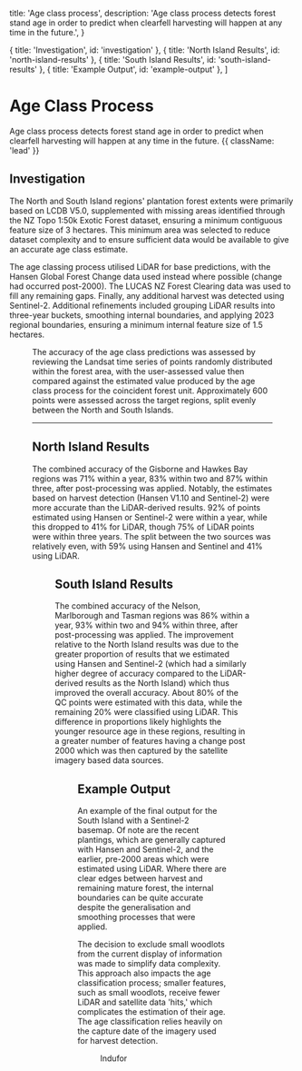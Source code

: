 

  title: 'Age class process',
  description:
    'Age class process detects forest stand age in order to predict when clearfell harvesting will happen at any time in the future.',
}

  { title: 'Investigation', id: 'investigation' },
  { title: 'North Island Results', id: 'north-island-results' },
  { title: 'South Island Results', id: 'south-island-results' },
  { title: 'Example Output', id: 'example-output' },
]

# Age Class Process 

Age class process detects forest stand age in order to predict when clearfell harvesting will happen at any time in the future. {{ className: 'lead' }}

## Investigation

The North and South Island regions' plantation forest extents were primarily based on LCDB V5.0, supplemented with missing areas identified through the NZ Topo 1:50k Exotic Forest dataset, ensuring a minimum contiguous feature size of 3 hectares. This minimum area was selected to reduce dataset complexity and to ensure sufficient data would be available to give an accurate age class estimate.

The age classing process utilised LiDAR for base predictions, with the Hansen Global Forest Change data used instead where possible (change had occurred post-2000). The LUCAS NZ Forest Clearing data was used to fill any remaining gaps. Finally, any additional harvest was detected using Sentinel-2. Additional refinements included grouping LiDAR results into three-year buckets, smoothing internal boundaries, and applying 2023 regional boundaries, ensuring a minimum internal feature size of 1.5 hectares.

<Figure src={ageClassProcess} srcDark={ageClassProcessDark} alt="Age class process." caption="Age class process diagram." />

The accuracy of the age class predictions was assessed by reviewing the Landsat time series of points randomly distributed within the forest area, with the user-assessed value then compared against the estimated value produced by the age class process for the coincident forest unit. Approximately 600 points were assessed across the target regions, split evenly between the North and South Islands.

***

## North Island Results

The combined accuracy of the Gisborne and Hawkes Bay regions was 71% within a year, 83% within two and 87% within three, after post-processing was applied. Notably, the estimates based on harvest detection (Hansen V1.10 and Sentinel-2) were more accurate than the LiDAR-derived results. 92% of points estimated using Hansen or Sentinel-2 were within a year, while this dropped to 41% for LiDAR, though 75% of LiDAR points were within three years. The split between the two sources was relatively even, with 59% using Hansen and Sentinel and 41% using LiDAR.

<Figure src={northIsland} alt="North Island age accuracy." />

## South Island Results

The combined accuracy of the Nelson, Marlborough and Tasman regions was 86% within a year, 93% within two and 94% within three, after post-processing was applied. The improvement relative to the North Island results was due to the greater proportion of results that we estimated using Hansen and Sentinel-2 (which had a similarly higher degree of accuracy compared to the LiDAR-derived results as the North Island) which thus improved the overall accuracy. About 80% of the QC points were estimated with this data, while the remaining 20% were classified using LiDAR. This difference in proportions likely highlights the younger resource age in these regions, resulting in a greater number of features having a change post 2000 which was then captured by the satellite imagery based data sources.

<Figure src={southIsland} alt="South Island age accuracy." />

## Example Output

An example of the final output for the South Island with a Sentinel-2 basemap. Of note are the recent plantings, which are generally captured with Hansen and Sentinel-2, and the earlier, pre-2000 areas which were estimated using LiDAR. Where there are clear edges between harvest and remaining mature forest, the internal boundaries can be quite accurate despite the generalisation and smoothing processes that were applied.

<Note>
    The decision to exclude small woodlots from the current display of information was made to simplify data complexity. This approach also impacts the age classification process; smaller features, such as small woodlots, receive fewer LiDAR and satellite data 'hits,' which complicates the estimation of their age. The age classification relies heavily on the capture date of the imagery used for harvest detection.
</Note>

<Figure src={output} alt="Early output example visualisation for the South Island." caption="Contains modified Copernicus Sentinel data 2023, processed in Google Earth Engine." />

<Author>
    Indufor
</Author>